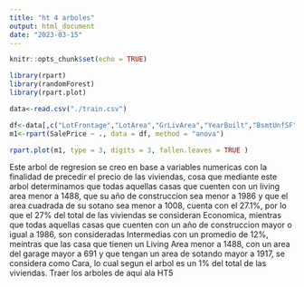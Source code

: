 ```yaml
---
title: "ht 4 arboles"
output: html_document
date: "2023-03-15"
---
```


```r
knitr::opts_chunk$set(echo = TRUE)
```

```r
library(rpart)
library(randomForest)
library(rpart.plot)

data<-read.csv("./train.csv")

df<-data[,c("LotFrontage","LotArea","GrLivArea","YearBuilt","BsmtUnfSF","TotalBsmtSF","X1stFlrSF","GarageYrBlt","GarageArea","YearRemodAdd", "SalePrice")]
m1<-rpart(SalePrice ~ ., data = df, method = "anova")


```

```r
rpart.plot(m1, type = 3, digits = 3, fallen.leaves = TRUE )
```

Este arbol de regresion se creo en base a variables numericas con la finalidad de precedir el precio de las viviendas, cosa que mediante este arbol determinamos que todas aquellas casas que cuenten con un living area menor a 1488, que su año de construccion sea menor a 1986 y que el area cuadrada de su sotano sea menor a 1008, cuenta con el 27.1%, por lo que el 27% del total de las viviendas se consideran Economica, mientras que todas aquellas casas que cuenten con un año de construccion mayor o igual a 1986, son consideradas Intermedias con un promedio de 12%, meintras que las casa que tienen un Living Area menor a 1488, con un area del garage mayor a 691 y que tengan un area de sotando mayor a 1917, se considera como Cara, lo cual segun el arbol es un 1% del total de las viviendas. Traer los arboles de aqui ala HT5


